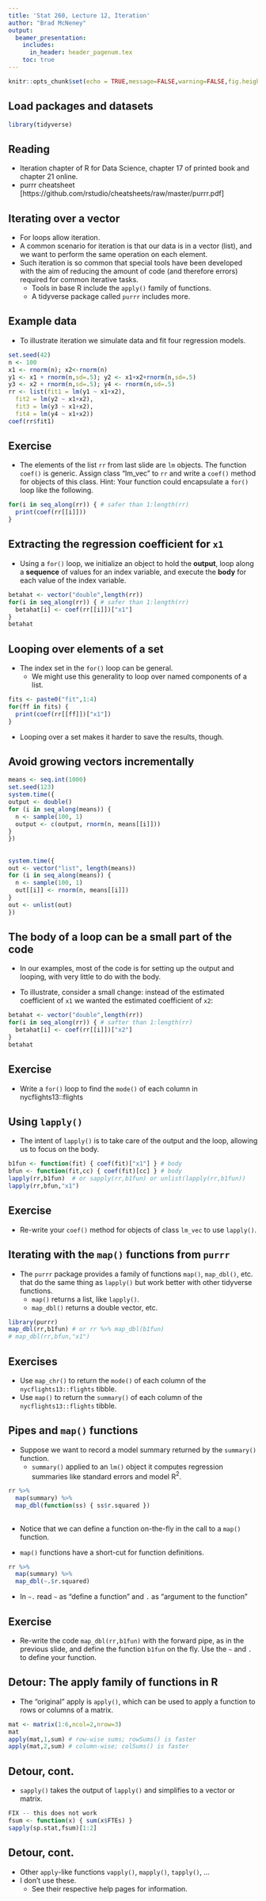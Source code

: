 ```yaml
---
title: 'Stat 260, Lecture 12, Iteration'
author: "Brad McNeney"
output: 
  beamer_presentation:
    includes:
      in_header: header_pagenum.tex
    toc: true
---
```


```r
knitr::opts_chunk$set(echo = TRUE,message=FALSE,warning=FALSE,fig.height=4)
```


## Load packages and datasets

\scriptsize

```r
library(tidyverse) 
```

## Reading

* Iteration chapter of R for Data Science, 
chapter 17 of printed book and chapter 21 online.
* purrr cheatsheet [https://github.com/rstudio/cheatsheets/raw/master/purrr.pdf]

## Iterating over a vector

* For loops allow iteration.
* A common scenario for iteration is that our data is in a vector (list), 
and we want to perform the same operation on 
each element.
* Such iteration is so common that special tools have been developed
with the aim of reducing the amount of code (and therefore
errors) required for common iterative tasks.
    - Tools in base R include the `apply()`
    family of functions. 
    - A tidyverse package called `purrr` includes more.
    
## Example data

* To illustrate iteration we simulate data and fit four 
regression models.

\scriptsize

```r
set.seed(42)
n <- 100
x1 <- rnorm(n); x2<-rnorm(n)
y1 <- x1 + rnorm(n,sd=.5); y2 <- x1+x2+rnorm(n,sd=.5)
y3 <- x2 + rnorm(n,sd=.5); y4 <- rnorm(n,sd=.5)
rr <- list(fit1 = lm(y1 ~ x1+x2),
  fit2 = lm(y2 ~ x1+x2),
  fit3 = lm(y3 ~ x1+x2),
  fit4 = lm(y4 ~ x1+x2))
coef(rr$fit1)
```

## Exercise

* The elements of the list `rr` from last slide are
`lm` objects. The function `coef()` is generic.
Assign class "lm_vec" to `rr` and write a 
`coef()` method for objects of this class.
Hint: Your function could encapsulate 
a `for()` loop like the following.

```r
for(i in seq_along(rr)) { # safer than 1:length(rr) 
  print(coef(rr[[i]]))
}
```


## Extracting the regression coefficient for `x1`

* Using a `for()` loop, we initialize an object to hold the 
**output**, 
loop along a **sequence** of values for an index variable, 
and execute the **body** for each value of the index variable.

\small

```r
betahat <- vector("double",length(rr))
for(i in seq_along(rr)) { # safer than 1:length(rr) 
  betahat[i] <- coef(rr[[i]])["x1"]
}
betahat
```

## Looping over elements of a set

* The index set in the `for()` loop can be general. 
    - We might use this generality to loop over named components of a list.
    
\small

```r
fits <- paste0("fit",1:4)
for(ff in fits) {
  print(coef(rr[[ff]])["x1"])
}
```

\normalsize

* Looping over a set makes it harder to save the results, though.

## Avoid growing vectors incrementally

\scriptsize

```r
means <- seq.int(1000)
set.seed(123)
system.time({
output <- double()
for (i in seq_along(means)) {
  n <- sample(100, 1)
  output <- c(output, rnorm(n, means[[i]]))
}
})
```

##

\scriptsize

```r
system.time({ 
out <- vector("list", length(means))
for (i in seq_along(means)) {
  n <- sample(100, 1)
  out[[i]] <- rnorm(n, means[[i]])
}
out <- unlist(out)
})
```


## The body of a loop can be a small part of the code

* In our examples, most of the code is for setting up the 
output and looping, with very little to do with the body.

* To illustrate, consider a small change: instead of the estimated coefficient of `x1` we wanted
the estimated coefficient of `x2`:

\small

```r
betahat <- vector("double",length(rr))
for(i in seq_along(rr)) { # safter than 1:length(rr) 
  betahat[i] <- coef(rr[[i]])["x2"]
}
betahat
```

## Exercise

* Write a `for()` loop to find the `mode()` of
each column in nycflights13::flights


## Using `lapply()`

* The intent of `lapply()` is to take care of 
the output and the loop, allowing us to focus 
on the body.

\scriptsize

```r
b1fun <- function(fit) { coef(fit)["x1"] } # body
bfun <- function(fit,cc) { coef(fit)[cc] } # body
lapply(rr,b1fun)  # or sapply(rr,b1fun) or unlist(lapply(rr,b1fun))
lapply(rr,bfun,"x1")  
```


## Exercise

* Re-write your `coef()` method for objects of 
class `lm_vec` to use `lapply()`.

## Iterating with the `map()` functions from `purrr`

* The `purrr` package provides a family of functions 
`map()`, `map_dbl()`, etc. that do the same thing
as `lapply()` but work better with other tidyverse functions.
    * `map()` returns a list, like `lapply()`.
    * `map_dbl()` returns a double vector, etc.

\scriptsize

```r
library(purrr)
map_dbl(rr,b1fun) # or rr %>% map_dbl(b1fun)
# map_dbl(rr,bfun,"x1")
```

## Exercises

* Use `map_chr()` to return the `mode()` 
of each column of the `nycflights13::flights`
tibble.
* Use `map()` to return the `summary()`
of each column of the `nycflights13::flights`
tibble.

## Pipes and `map()` functions

* Suppose we want to record a model summary returned by 
the `summary()` function.
    * `summary()` applied to
    an `lm()` object it computes regression summaries like
    standard errors and model R$^2$.

\small

```r
rr %>%
  map(summary) %>%
  map_dbl(function(ss) { ss$r.squared })
```

\normalsize

## 

* Notice that we can define a function on-the-fly in the
call to a `map()` function.

* `map()` functions have a short-cut for function
definitions.

\small

```r
rr %>%
  map(summary) %>%
  map_dbl(~.$r.squared)
```

\normalsize

* In `~.` read `~` as "define a function" and `.` as "argument to 
the function"

## Exercise

* Re-write the code `map_dbl(rr,b1fun)`
with the forward pipe, as in the previous 
slide, and define the function `b1fun` on the fly.
Use the `~` and `.` to define your function.

## Detour: The apply family of functions in R

\small

- The "original" apply is `apply()`, which can 
be used to apply a function to rows or columns 
of a matrix.

\scriptsize

```r
mat <- matrix(1:6,ncol=2,nrow=3)
mat
apply(mat,1,sum) # row-wise sums; rowSums() is faster
apply(mat,2,sum) # column-wise; colSums() is faster
```

## Detour, cont.

\small

- `sapply()` takes the output of `lapply()` and simplifies
to a vector or matrix.

\scriptsize

```r
FIX -- this does not work
fsum <- function(x) { sum(x$FTEs) }
sapply(sp.stat,fsum)[1:2]
````

## Detour, cont.

\small

- Other `apply`-like functions `vapply()`, `mapply()`,
`tapply()`, ...
- I don't use these.
    - See their respective help pages for information.
    
